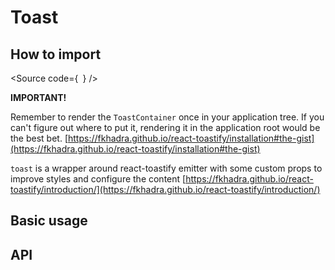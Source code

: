 

<Meta of={Stories} />

# Toast

## How to import

<Source
  code={`
`}
/>

**IMPORTANT!**

Remember to render the `ToastContainer` once in your application tree. If you
can't figure out where to put it, rendering it in the application root would be
the best bet.
[https://fkhadra.github.io/react-toastify/installation#the-gist](https://fkhadra.github.io/react-toastify/installation#the-gist)

`toast` is a wrapper around react-toastify emitter with some custom props to
improve styles and configure the content
[https://fkhadra.github.io/react-toastify/introduction/](https://fkhadra.github.io/react-toastify/introduction/)

## Basic usage

<Canvas of={Stories.Base} />

## API

<ArgTypes of={Stories} />
